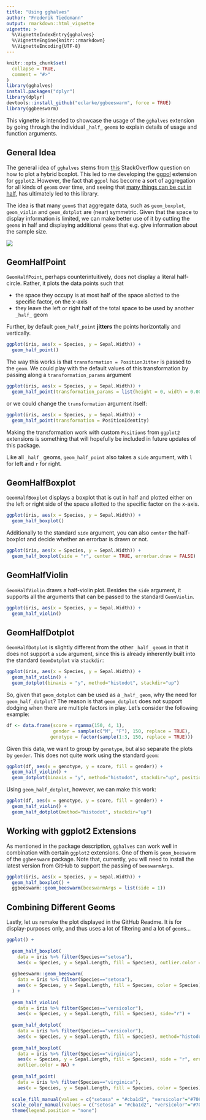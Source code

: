 ```yaml
---
title: "Using gghalves"
author: "Frederik Tiedemann"
output: rmarkdown::html_vignette
vignette: >
  %\VignetteIndexEntry{gghalves}
  %\VignetteEngine{knitr::rmarkdown}
  %\VignetteEncoding{UTF-8}
---
```


```r
knitr::opts_chunk$set(
  collapse = TRUE,
  comment = "#>"
)
library(gghalves)
install.packages("dplyr")
library(dplyr)
devtools::install_github("eclarke/ggbeeswarm", force = TRUE)
library(ggbeeswarm)
```

This vignette is intended to showcase the usage of the `gghalves` extension by going through the individual `_half_` `geom`s to explain details of usage and function arguments.

## General Idea

The general idea of `gghalves` stems from [this](https://stackoverflow.com/questions/49003863/how-to-plot-a-hybrid-boxplot-half-boxplot-with-jitter-points-on-the-other-half) StackOverflow question on how to plot a hybrid boxplot. This led to me developing the [ggpol](https://github.com/erocoar/ggpol) extension for `ggplot2`. However, the fact that `ggpol` has become a sort of aggregation for all kinds of `geom`s over time, and seeing that [many things can be cut in half](https://github.com/erocoar/ggpol/issues/4), has ultimately led to this library.

The idea is that many `geom`s that aggregate data, such as `geom_boxplot`, `geom_violin` and `geom_dotplot` are (near) symmetric. Given that the space to display information is limited, we can make better use of it by cutting the `geom`s in half and displaying additional `geom`s that e.g. give information about the sample size.

![](https://i.imgur.com/Dqjb7TP.png)

## GeomHalfPoint

`GeomHalfPoint`, perhaps counterintuitively, does not display a literal half-circle. Rather, it plots the data points such that 

- the space they occupy is at most half of the space allotted to the specific factor, on the x-axis
- they leave the left or right half of the total space to be used by another `_half_` geom

Further, by default `geom_half_point` **jitters** the points horizontally and vertically. 

```r
ggplot(iris, aes(x = Species, y = Sepal.Width)) + 
  geom_half_point()
```

The way this works is that `transformation = PositionJitter` is passed to the `geom`. We could play with the default values of this transformation by passing along a `transformation_params` argument

```r
ggplot(iris, aes(x = Species, y = Sepal.Width)) +
  geom_half_point(transformation_params = list(height = 0, width = 0.001, seed = 1))
```

or we could change the `transformation` argument itself:

```r
ggplot(iris, aes(x = Species, y = Sepal.Width)) +
  geom_half_point(transformation = PositionIdentity)
```

Making the transformation work with custom `Position`s from `ggplot2` extensions is something that will hopefully be included in future updates of this package.

Like all `_half_` geoms, `geom_half_point` also takes a `side` argument, with `l` for left and `r` for right.

## GeomHalfBoxplot

`GeomHalfBoxplot` displays a boxplot that is cut in half and plotted either on the left or right side of the space allotted to the specific factor on the x-axis.

```r
ggplot(iris, aes(x = Species, y = Sepal.Width)) +
  geom_half_boxplot()
```

Additionally to the standard `side` argument, you can also `center` the half-boxplot and decide whether an errorbar is drawn or not.

```r
ggplot(iris, aes(x = Species, y = Sepal.Width)) +
  geom_half_boxplot(side = "r", center = TRUE, errorbar.draw = FALSE)
```

## GeomHalfViolin

`GeomHalfViolin` draws a half-violin plot. Besides the `side` argument, it supports all the arguments that can be passed to the standard `GeomViolin`.

```r
ggplot(iris, aes(x = Species, y = Sepal.Width)) +
  geom_half_violin()
```


## GeomHalfDotplot

`GeomHalfDotplot` is slightly different from the other `_half_` `geom`s in that it does not support a `side` argument, since this is already inherently built into the standard `GeomDotplot` via `stackdir`:

```r
ggplot(iris, aes(x = Species, y = Sepal.Width)) +
  geom_half_violin() + 
  geom_dotplot(binaxis = "y", method="histodot", stackdir="up")
```

So, given that `geom_dotplot` can be used as a `_half_` `geom`, why the need for `geom_half_dotplot`? The reason is that `geom_dotplot` does not support dodging when there are multiple factors in play. Let's consider the following example:

```r
df <- data.frame(score = rgamma(150, 4, 1), 
                 gender = sample(c("M", "F"), 150, replace = TRUE), 
                genotype = factor(sample(1:3, 150, replace = TRUE)))
```

Given this data, we want to group by `genotype`, but also separate the plots by `gender`. This does not quite work using the standard `geom`:

```r
ggplot(df, aes(x = genotype, y = score, fill = gender)) +
  geom_half_violin() + 
  geom_dotplot(binaxis = "y", method="histodot", stackdir="up", position = PositionDodge)
```


Using `geom_half_dotplot`, however, we can make this work:

```r
ggplot(df, aes(x = genotype, y = score, fill = gender)) +
  geom_half_violin() + 
  geom_half_dotplot(method="histodot", stackdir="up")
```

## Working with ggplot2 Extensions

As mentioned in the package description, `gghalves` can work well in combination with certain `ggplot2` extensions. One of them is `geom_beeswarm` of the `ggbeeswarm` package. Note that, currently, you will need to install the latest version from GitHub to support the passing of `beeswarmArgs`.

```r
ggplot(iris, aes(x = Species, y = Sepal.Width)) +
  geom_half_boxplot() +
  ggbeeswarm::geom_beeswarm(beeswarmArgs = list(side = 1))
```


## Combining Different Geoms

Lastly, let us remake the plot displayed in the GitHub Readme. It is for display-purposes only, and thus uses a lot of filtering and a lot of `geom`s...

```r
ggplot() +
  
  geom_half_boxplot(
    data = iris %>% filter(Species=="setosa"), 
    aes(x = Species, y = Sepal.Length, fill = Species), outlier.color = NA) +
  
  ggbeeswarm::geom_beeswarm(
    data = iris %>% filter(Species=="setosa"),
    aes(x = Species, y = Sepal.Length, fill = Species, color = Species), beeswarmArgs=list(side=+1)
  ) +
  
  geom_half_violin(
    data = iris %>% filter(Species=="versicolor"), 
    aes(x = Species, y = Sepal.Length, fill = Species), side="r") +
  
  geom_half_dotplot(
    data = iris %>% filter(Species=="versicolor"), 
    aes(x = Species, y = Sepal.Length, fill = Species), method="histodot", stackdir="down") +
  
  geom_half_boxplot(
    data = iris %>% filter(Species=="virginica"), 
    aes(x = Species, y = Sepal.Length, fill = Species), side = "r", errorbar.draw = TRUE,
    outlier.color = NA) +
  
  geom_half_point(
    data = iris %>% filter(Species=="virginica"), 
    aes(x = Species, y = Sepal.Length, fill = Species, color = Species), side = "l") +
  
  scale_fill_manual(values = c("setosa" = "#cba1d2", "versicolor"="#7067CF","virginica"="#B7C0EE")) +
  scale_color_manual(values = c("setosa" = "#cba1d2", "versicolor"="#7067CF","virginica"="#B7C0EE")) +
  theme(legend.position = "none")
```







